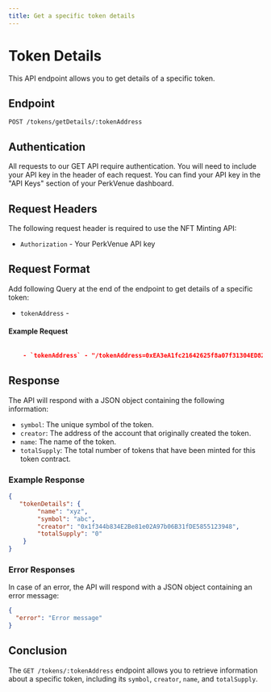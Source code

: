 ```yaml
---
title: Get a specific token details
---
```


# Token Details 

This API endpoint allows you to get details of a specific token.

## Endpoint

`POST /tokens/getDetails/:tokenAddress`

## Authentication
All requests to our GET API require authentication. You will need to include your API key in the header of each request. You can find your API key in the "API Keys" section of your PerkVenue dashboard.

## Request Headers

The following request header is required to use the NFT Minting API:

- `Authorization` - Your PerkVenue API key

## Request Format

Add following Query at the end of the endpoint to get details of a specific token:

- `tokenAddress` - 

#### Example Request

```json 

    - `tokenAddress` - "/tokenAddress=0xEA3eA1fc21642625f8a07f31304ED821C8C1449C"

``` 

## Response

The API will respond with a JSON object containing the following information:

- `symbol`: The unique symbol of the token.
- `creator`: The address of the account that originally created the token.
- `name`: The name of the token.
- `totalSupply`: The total number of tokens that have been minted for this token contract.

### Example Response

```json
{
   "tokenDetails": {
        "name": "xyz",
        "symbol": "abc",
        "creator": "0x1f344b834E2Be81e02A97b06B31fDE5855123948",
        "totalSupply": "0"
    }
}
```

### Error Responses
In case of an error, the API will respond with a JSON object containing an error message:

```json
{
  "error": "Error message"
}

```

## Conclusion
The `GET /tokens/:tokenAddress` endpoint allows you to retrieve information about a specific token, including its `symbol`, `creator`, `name`, and `totalSupply`.

